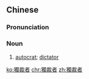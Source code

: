 {{also|独裁者}}
==Chinese==
{{zh-forms|s=独裁者|type=21}}

===Pronunciation===
{{zh-pron
|m=dúcáizhě
|c=duk6 coi4 ze2
|mn=to̍k-chhâi-chiá
|cat=n
}}

===Noun===
{{zh-noun}}

# [[autocrat]]; [[dictator]]

[[ko:獨裁者]]
[[chr:獨裁者]]
[[zh:獨裁者]]
